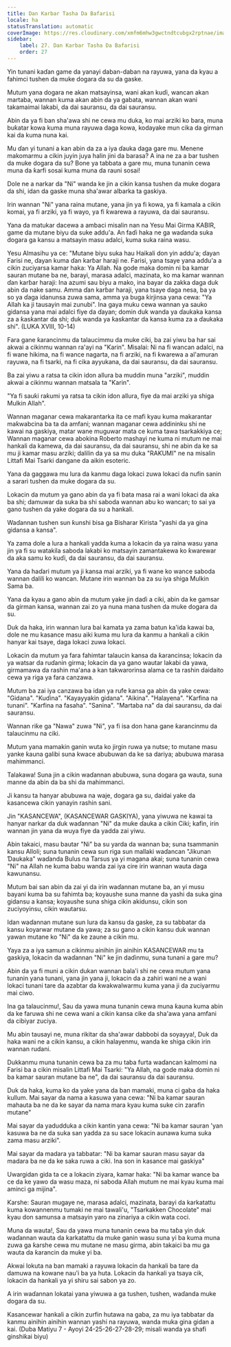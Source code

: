 ```yaml
---
title: Dan Karbar Tasha Da Bafarisi
locale: ha
statusTranslation: automatic
coverImage: https://res.cloudinary.com/xmfm6mhw3gwctndtcubgx2rptnae/image/upload/v1740468922/small_cover_tratado_de_psicologia_revolucionaria_a4c0dca4e0.webp
sidebar:
    label: 27. Dan Karbar Tasha Da Bafarisi
    order: 27
---
```

Yin tunani kaɗan game da yanayi daban-daban na rayuwa, yana da kyau a fahimci tushen da muke dogara da su da gaske.

Mutum yana dogara ne akan matsayinsa, wani akan kuɗi, wancan akan martaba, wannan kuma akan abin da ya gabata, wannan akan wani takamaimai lakabi, da dai sauransu, da dai sauransu.

Abin da ya fi ban sha'awa shi ne cewa mu duka, ko mai arziki ko bara, muna buƙatar kowa kuma muna rayuwa daga kowa, kodayake mun cika da girman kai da kuma nuna kai.

Mu ɗan yi tunani a kan abin da za a iya ɗauka daga gare mu. Menene makomarmu a cikin juyin juya halin jini da barasa? A ina ne za a bar tushen da muke dogara da su? Bone ya tabbata a gare mu, muna tunanin cewa muna da ƙarfi sosai kuma muna da rauni sosai!

Dole ne a narkar da "Ni" wanda ke jin a cikin kansa tushen da muke dogara da shi, idan da gaske muna sha'awar albarka ta gaskiya.

Irin wannan "Ni" yana raina mutane, yana jin ya fi kowa, ya fi kamala a cikin komai, ya fi arziki, ya fi wayo, ya fi ƙwarewa a rayuwa, da dai sauransu.

Yana da matukar dacewa a ambaci misalin nan na Yesu Mai Girma KABIR, game da mutane biyu da suke addu'a. An faɗi haka ne ga waɗanda suka dogara ga kansu a matsayin masu adalci, kuma suka raina wasu.

Yesu Almasihu ya ce: "Mutane biyu suka hau Haikali don yin addu'a; ɗayan Farisi ne, ɗayan kuma ɗan karɓar haraji ne. Farisi, yana tsaye yana addu'a a cikin zuciyarsa kamar haka: Ya Allah. Na gode maka domin ni ba kamar sauran mutane ba ne, barayi, marasa adalci, mazinata, ko ma kamar wannan ɗan karɓar haraji: Ina azumi sau biyu a mako, ina bayar da zakka daga duk abin da nake samu. Amma ɗan karɓar haraji, yana tsaye daga nesa, ba ya so ya ɗaga idanunsa zuwa sama, amma ya buga ƙirjinsa yana cewa: "Ya Allah ka ji tausayin mai zunubi". Ina gaya muku cewa wannan ya sauko gidansa yana mai adalci fiye da ɗayan; domin duk wanda ya ɗaukaka kansa za a ƙasƙantar da shi; duk wanda ya ƙasƙantar da kansa kuma za a ɗaukaka shi". (LUKA XVIII, 10-14)

Fara gane ƙarancinmu da talaucimmu da muke ciki, ba zai yiwu ba har sai akwai a cikinmu wannan ra'ayi na "Ƙarin". Misalai: Ni na fi wancan adalci, na fi wane hikima, na fi wance nagarta, na fi arziki, na fi ƙwarewa a al'amuran rayuwa, na fi tsarki, na fi cika ayyukana, da dai sauransu, da dai sauransu.

Ba zai yiwu a ratsa ta cikin idon allura ba muddin muna "arziki", muddin akwai a cikinmu wannan matsala ta "Ƙarin".

"Ya fi sauƙi raƙumi ya ratsa ta cikin idon allura, fiye da mai arziki ya shiga Mulkin Allah".

Wannan maganar cewa makarantarka ita ce mafi kyau kuma makarantar maƙwabcina ba ta da amfani; wannan maganar cewa addininku shi ne kawai na gaskiya, matar wane muguwar mata ce kuma tawa tsarkakkiya ce; Wannan maganar cewa abokina Roberto mashayi ne kuma ni mutum ne mai hankali da kamewa, da dai sauransu, da dai sauransu, shi ne abin da ke sa mu ji kamar masu arziki; dalilin da ya sa mu duka "RAƘUMI" ne na misalin Littafi Mai Tsarki dangane da aikin esoteric.

Yana da gaggawa mu lura da kanmu daga lokaci zuwa lokaci da nufin sanin a sarari tushen da muke dogara da su.

Lokacin da mutum ya gano abin da ya fi bata masa rai a wani lokaci da aka ba shi; damuwar da suka ba shi saboda wannan abu ko wancan; to sai ya gano tushen da yake dogara da su a hankali.

Waɗannan tushen sun ƙunshi bisa ga Bisharar Kirista "yashi da ya gina gidansa a kansa".

Ya zama dole a lura a hankali yadda kuma a lokacin da ya raina wasu yana jin ya fi su watakila saboda lakabi ko matsayin zamantakewa ko ƙwarewar da aka samu ko kuɗi, da dai sauransu, da dai sauransu.

Yana da haɗari mutum ya ji kansa mai arziki, ya fi wane ko wance saboda wannan dalili ko wancan. Mutane irin wannan ba za su iya shiga Mulkin Sama ba.

Yana da kyau a gano abin da mutum yake jin daɗi a ciki, abin da ke gamsar da girman kansa, wannan zai zo ya nuna mana tushen da muke dogara da su.

Duk da haka, irin wannan lura bai kamata ya zama batun ka'ida kawai ba, dole ne mu kasance masu aiki kuma mu lura da kanmu a hankali a cikin hanyar kai tsaye, daga lokaci zuwa lokaci.

Lokacin da mutum ya fara fahimtar talaucin kansa da ƙarancinsa; lokacin da ya watsar da ruɗanin girma; lokacin da ya gano wautar lakabi da yawa, girmamawa da rashin ma'ana a kan takwarorinsa alama ce ta rashin daidaito cewa ya riga ya fara canzawa.

Mutum ba zai iya canzawa ba idan ya rufe kansa ga abin da yake cewa: "Gidana". "Kuɗina". "Kayayyakin gidana". "Aikina". "Halayena". "Ƙarfina na tunani". "Ƙarfina na fasaha". "Sanina". "Martaba na" da dai sauransu, da dai sauransu.

Wannan riƙe ga "Nawa" zuwa "Ni", ya fi isa don hana gane ƙarancinmu da talaucinmu na ciki.

Mutum yana mamakin ganin wuta ko jirgin ruwa ya nutse; to mutane masu yanke ƙauna galibi suna kwace abubuwan da ke sa dariya; abubuwa marasa mahimmanci.

Talakawa! Suna jin a cikin waɗannan abubuwa, suna dogara ga wauta, suna manne da abin da ba shi da mahimmanci.

Ji kansu ta hanyar abubuwa na waje, dogara ga su, daidai yake da kasancewa cikin yanayin rashin sani.

Jin "KASANCEWA", (KASANCEWAR GASKIYA), yana yiwuwa ne kawai ta hanyar narkar da duk waɗannan "Ni" da muke ɗauka a cikin Ciki; kafin, irin wannan jin yana da wuya fiye da yadda zai yiwu.

Abin takaici, masu bautar "Ni" ba su yarda da wannan ba; suna tsammanin kansu Alloli; suna tunanin cewa sun riga sun mallaki waɗancan "Jikunan Ɗaukaka" waɗanda Bulus na Tarsus ya yi magana akai; suna tunanin cewa "Ni" na Allah ne kuma babu wanda zai iya cire irin wannan wauta daga kawunansu.

Mutum bai san abin da zai yi da irin waɗannan mutane ba, an yi musu bayani kuma ba su fahimta ba; koyaushe suna manne da yashi da suka gina gidansu a kansa; koyaushe suna shiga cikin akidunsu, cikin son zuciyoyinsu, cikin wautarsu.

Idan waɗannan mutane sun lura da kansu da gaske, za su tabbatar da kansu koyarwar mutane da yawa; za su gano a cikin kansu duk wannan yawan mutane ko "Ni" da ke zaune a cikin mu.

Yaya za a iya samun a cikinmu ainihin jin ainihin KASANCEWAR mu ta gaskiya, lokacin da waɗannan "Ni" ke jin daɗinmu, suna tunani a gare mu?

Abin da ya fi muni a cikin dukan wannan bala'i shi ne cewa mutum yana tunanin yana tunani, yana jin yana ji, lokacin da a zahiri wani ne a wani lokaci tunani tare da azabtar da kwakwalwarmu kuma yana ji da zuciyarmu mai ciwo.

Ina ga talaucinmu!, Sau da yawa muna tunanin cewa muna ƙauna kuma abin da ke faruwa shi ne cewa wani a cikin kansa cike da sha'awa yana amfani da cibiyar zuciya.

Mu abin tausayi ne, muna rikitar da sha'awar dabbobi da soyayya!, Duk da haka wani ne a cikin kansu, a cikin halayenmu, wanda ke shiga cikin irin wannan rudani.

Dukkanmu muna tunanin cewa ba za mu taba furta waɗancan kalmomi na Farisi ba a cikin misalin Littafi Mai Tsarki: "Ya Allah, na gode maka domin ni ba kamar sauran mutane ba ne", da dai sauransu da dai sauransu.

Duk da haka, kuma ko da yake yana da ban mamaki, muna ci gaba da haka kullum. Mai sayar da nama a kasuwa yana cewa: "Ni ba kamar sauran mahauta ba ne da ke sayar da nama mara kyau kuma suke cin zarafin mutane"

Mai sayar da yadudduka a cikin kantin yana cewa: "Ni ba kamar sauran 'yan kasuwa ba ne da suka san yadda za su sace lokacin aunawa kuma suka zama masu arziki".

Mai sayar da madara ya tabbatar: "Ni ba kamar sauran masu sayar da madara ba ne da ke saka ruwa a ciki. Ina son in kasance mai gaskiya"

Uwargidan gida ta ce a lokacin ziyara, kamar haka: "Ni ba kamar wance ba ce da ke yawo da wasu maza, ni saboda Allah mutum ne mai kyau kuma mai aminci ga mijina".

Ƙarshe: Sauran mugaye ne, marasa adalci, mazinata, barayi da karkatattu kuma kowannenmu tumaki ne mai tawali'u, "Tsarkakken Chocolate" mai kyau don samunsa a matsayin yaro na zinariya a cikin wata coci.

Muna da wauta!, Sau da yawa muna tunanin cewa ba mu taɓa yin duk waɗannan wauta da karkatattu da muke ganin wasu suna yi ba kuma muna zuwa ga ƙarshe cewa mu mutane ne masu girma, abin takaici ba mu ga wauta da ƙarancin da muke yi ba.

Akwai lokuta na ban mamaki a rayuwa lokacin da hankali ba tare da damuwa na kowane nau'i ba ya huta. Lokacin da hankali ya tsaya cik, lokacin da hankali ya yi shiru sai sabon ya zo.

A irin waɗannan lokatai yana yiwuwa a ga tushen, tushen, waɗanda muke dogara da su.

Kasancewar hankali a cikin zurfin hutawa na gaba, za mu iya tabbatar da kanmu ainihin ainihin wannan yashi na rayuwa, wanda muka gina gidan a kai. (Duba Matiyu 7 - Ayoyi 24-25-26-27-28-29; misali wanda ya shafi ginshiƙai biyu)

